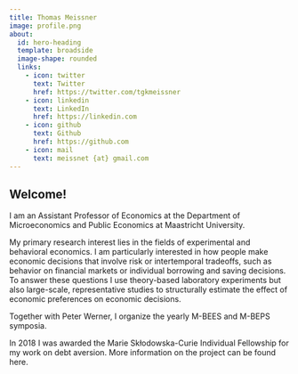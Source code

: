 ```yaml
---
title: Thomas Meissner
image: profile.png
about:
  id: hero-heading
  template: broadside
  image-shape: rounded
  links:
    - icon: twitter
      text: Twitter
      href: https://twitter.com/tgkmeissner
    - icon: linkedin
      text: LinkedIn
      href: https://linkedin.com
    - icon: github
      text: Github
      href: https://github.com
    - icon: mail
      text: meissnet {at} gmail.com 
---
```



::: {#hero-heading} 
## Welcome!

I am an Assistant Professor of Economics at the Department of Microeconomics and Public Economics at Maastricht University.

My primary research interest lies in the fields of experimental and behavioral economics. I am particularly interested in how people make economic decisions that involve risk or intertemporal tradeoffs, such as behavior on financial markets or individual borrowing and saving decisions. To answer these questions I use theory-based laboratory experiments but also large-scale, representative studies to structurally estimate the effect of economic preferences on economic decisions.

Together with Peter Werner, I organize the yearly M-BEES and M-BEPS symposia.

In 2018 I was awarded the Marie Skłodowska-Curie Individual Fellowship for my work on debt aversion.  More information on the project can be found here. 


:::
